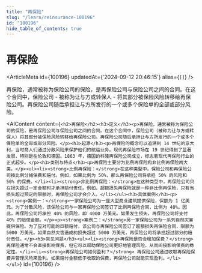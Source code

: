 ```yaml
---
title: "再保险"
slug: "/learn/reinsurance-100196"
id: "100196"
hide_table_of_contents: true
---
```



# 再保险

<ArticleMeta id={100196} updatedAt={'2024-09-12 20:46:15'} alias={`[]`} />
<div className='border-solid border-b border-t-0 my-4 border-[var(--ifm-color-gray-300)]' />

再保险，通常被称为保险公司的保险，是再保险公司与保险公司之间的合同。在这个合同中，保险公司 - 被称为让与方或转保人 - 将其部分被保险风险转移给再保险公司。再保险公司随后承担让与方所发行的一个或多个保险单的全部或部分风险。

<AIContent content={`<h2>再保险</h2><h3>定义</h3><p>再保险，通常被称为保险公司的保险，是再保险公司与保险公司之间的合同。在这个合同中，保险公司（被称为让与方或转保人）将其部分被保险风险转移给再保险公司。再保险公司随后承担让与方所发行的一个或多个保险单的全部或部分风险。</p><h3>起源</h3><p>再保险的概念可以追溯到 14 世纪的意大利，当时商人们通过分散风险来保护他们的航运业务。现代再保险市场在 19 世纪得到了显著发展，特别是在伦敦和德国。1863 年，德国的科隆再保险公司成立，标志着现代再保险行业的正式起步。</p><h3>类别与特点</h3><p>再保险主要分为比例再保险和非比例再保险两大类。</p><ul><li><strong>比例再保险：</strong>在这种类型中，保险公司和再保险公司按比例分摊保费和赔付。例如，如果比例为 50%，那么再保险公司将承担 50% 的风险和 50% 的保费。</li><li><strong>非比例再保险：</strong>在这种类型中，再保险公司只在损失超过一定金额时才承担赔付责任。例如，超额损失再保险就是一种非比例再保险，只有当损失超过预定的限额时，再保险公司才会介入。</li></ul><h3>具体案例</h3><p><strong>案例一：</strong>一家保险公司为一座大型商业建筑提供保险，保额为 1 亿美元。为了分散风险，该保险公司与一家再保险公司签订了比例再保险合同，比例为 40%。因此，再保险公司将承担 40% 的风险，即 4000 万美元。如果发生损失，再保险公司将支付 40% 的赔偿金额。</p><p><strong>案例二：</strong>另一家保险公司为一系列自然灾害提供保险。为了应对可能的巨额赔付，该公司与再保险公司签订了超额损失再保险合同，限额为 5000 万美元。如果自然灾害造成的损失超过 5000 万美元，再保险公司将承担超过部分的赔付责任。</p><h3>常见问题</h3><ul><li><strong>再保险是否会增加保费？</strong> 再保险通常不会直接影响保费，但它可以帮助保险公司更好地管理风险，从而间接影响保费的稳定性。</li><li><strong>再保险公司如何盈利？</strong> 再保险公司通过收取再保险保费并管理风险来盈利。如果赔付金额低于收取的保费，再保险公司就能实现盈利。</li></ul>`} id={100196} />
